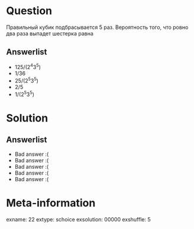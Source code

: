 Question
========
Правильный кубик подбрасывается 5 раз. Вероятность того, что ровно два раза выпадет шестерка равна


Answerlist
----------
*  $125/(2^4 3^5)$
*  $1/36$
*  $25/(2^5 3^5)$
*  $2/5$
*  $1/(2^5 3^5)$

Solution
========

Answerlist
----------
*  Bad answer :(
*  Bad answer :(
*  Bad answer :(
*  Bad answer :(
*  Bad answer :(

Meta-information
================
exname: 22
extype: schoice
exsolution: 00000
exshuffle: 5
